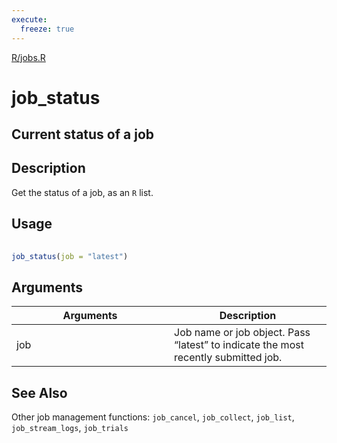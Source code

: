 ```yaml
---
execute:
  freeze: true
---
```


[R/jobs.R](NULL/blob/main/R/jobs.R#L343) 

# job_status

## Current status of a job

## Description
 Get the status of a job, as an `R` list. 


## Usage
```r
 
job_status(job = "latest") 
```

## Arguments
|Arguments|Description|
|---|---|
| job | Job name or job object. Pass "latest" to indicate the most recently submitted job. |






## See Also
 Other job management functions: `job_cancel`,   `job_collect`, `job_list`,   `job_stream_logs`, `job_trials` 

